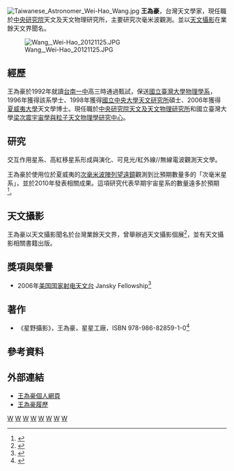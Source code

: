 [[File:Taiwanese_Astronomer_Wei-Hao_Wang.jpg|thumb]]
'''王為豪'''{{BD|1974年|10月31日||||}}，台灣天文學家，現任職於[[中央研究院|中央研究院]]天文及天文物理研究所，主要研究次毫米波觀測。並以[[天文攝影|天文攝影]]在業餘天文界聞名。

[[File:Wang,_Wei-Hao_20121125.JPG|thumb]]
==經歷==
王為豪於1992年就讀[[台南一中|台南一中]]高三時通過甄試，保送[[國立臺灣大學|國立臺灣大學]][[國立臺灣大學物理學系|物理學系]]，1996年獲得該系學士、1998年獲得[[國立中央大學|國立中央大學]][[國立中央大學天文研究所|天文研究所]]碩士、2006年獲得[[夏威夷大學|夏威夷大學]]天文學博士。現任職於[[中央研究院天文及天文物理研究所|中央研究院天文及天文物理研究所]]和國立臺灣大學[[梁次震宇宙學與粒子天文物理學研究中心|梁次震宇宙學與粒子天文物理學研究中心]]。

==研究==
交互作用星系、高紅移星系形成與演化、可見光/紅外線/{{link-en|次毫米波天文學|Submillimetre astronomy|次毫米波}}/無線電波觀測天文學。

王為豪於使用位於夏威夷的[[次毫米波陣列望遠鏡|次毫米波陣列望遠鏡]]觀測到比預期數量多的「次毫米星系」，並於2010年發表相關成果。這項研究代表早期宇宙星系的數量遠多於預期<ref>{{Cite web |url=http://mag.udn.com/mag/edu/storypage.jsp?f_ART_ID=289908 |title=次毫米星系解密 宇宙觀將改寫 |accessdate=2014-01-25 |archive-date=2014-02-01 |archive-url=https://web.archive.org/web/20140201183042/http://mag.udn.com/mag/edu/storypage.jsp?f_ART_ID=289908 |dead-url=no }}</ref>。

==天文攝影==
王為豪以天文攝影聞名於台灣業餘天文界，曾舉辦過天文攝影個展<ref>{{Cite web |url=http://mag.udn.com/mag/edu/storypage.jsp?f_ART_ID=316064 |title=展望春季系列》瘋天文 上山追星常客 |accessdate=2014-01-25 |archive-date=2014-02-01 |archive-url=https://web.archive.org/web/20140201183038/http://mag.udn.com/mag/edu/storypage.jsp?f_ART_ID=316064 |dead-url=no }}</ref>，並有天文攝影相關書籍出版。

==獎項與榮譽==
*2006年[[美国国家射电天文台|美国国家射电天文台]] Jansky Fellowship<ref>{{Cite web |url=http://www.nrao.edu/admin/do/pastpostdocs.shtml |title=Past and Present Postdocs at the NRAO |accessdate=2014-01-25 |archive-date=2013-03-06 |archive-url=https://web.archive.org/web/20130306003609/http://www.nrao.edu/admin/do/pastpostdocs.shtml |dead-url=no }}</ref>

==著作==
*《星野攝影》，王為豪，星星工廠，ISBN 978-986-82859-1-0<ref>{{Cite web |url=http://www.asiaa.sinica.edu.tw/~whwang/chinese/astrophotothebook/ |title=《星野攝影》第二版 |accessdate=2014-06-24 |archiveurl=https://web.archive.org/web/20140202122214/http://www3.asiaa.sinica.edu.tw/~whwang/chinese/astrophotothebook/ |archivedate=2014-02-02 |deadurl=yes }}</ref>

==參考資料==
<references/>

==外部連結==
*[https://web.archive.org/web/20140605094718/http://www.asiaa.sinica.edu.tw/~whwang/chinese/ 王為豪個人網頁]
*[https://web.archive.org/web/20140202122219/http://www3.asiaa.sinica.edu.tw/~whwang/misc/CV.pdf 王為豪履歷]

{{臺大物理系}}

[[Category:在世人物|W]]
[[Category:台灣天文學家|W]]
[[Category:中央研究院研究員|W]]
[[Category:臺南市立建興國民中學校友|W]]
[[Category:國立臺南第一高級中學校友|W]]
[[Category:國立臺灣大學物理學系系友|W]]
[[Category:國立中央大學校友|W]]
[[Category:夏威夷大學校友|W]]